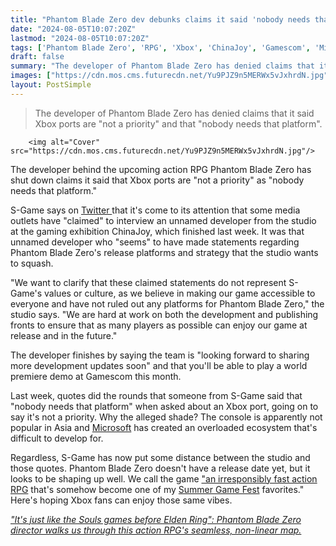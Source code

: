 ```yaml
---
title: "Phantom Blade Zero dev debunks claims it said 'nobody needs that platform' over Xbox release reports, says it hopes to be 'accessible to everyone'"
date: "2024-08-05T10:07:20Z"
lastmod: "2024-08-05T10:07:20Z"
tags: ['Phantom Blade Zero', 'RPG', 'Xbox', 'ChinaJoy', 'Gamescom', 'Microsoft', 'Summer Game Fest']
draft: false
summary: "The developer of Phantom Blade Zero has denied claims that it said Xbox ports are 'not a priority' and that 'nobody needs that platform'."
images: ["https://cdn.mos.cms.futurecdn.net/Yu9PJZ9n5MERWx5vJxhrdN.jpg"]
layout: PostSimple
---
```

> The developer of Phantom Blade Zero has denied claims that it said Xbox ports are "not a priority" and that "nobody needs that platform".


        <img alt="Cover" src="https://cdn.mos.cms.futurecdn.net/Yu9PJZ9n5MERWx5vJxhrdN.jpg"/>
        
The developer behind the upcoming action RPG Phantom Blade Zero has shut down claims it said that Xbox ports are "not a priority" as "nobody needs that platform."

S-Game says on [Twitter ](https://x.com/pbzero_official/status/1820217285543600590)that it's come to its attention that some media outlets have "claimed" to interview an unnamed developer from the studio at the gaming exhibition ChinaJoy, which finished last week. It was that unnamed developer who "seems" to have made statements regarding Phantom Blade Zero's release platforms and strategy that the studio wants to squash.

"We want to clarify that these claimed statements do not represent S-Game's values or culture, as we believe in making our game accessible to everyone and have not ruled out any platforms for Phantom Blade Zero," the studio says. "We are hard at work on both the development and publishing fronts to ensure that as many players as possible can enjoy our game at release and in the future."

The developer finishes by saying the team is "looking forward to sharing more development updates soon" and that you'll be able to play a world premiere demo at Gamescom this month.

Last week, quotes did the rounds that someone from S-Game said that "nobody needs that platform" when asked about an Xbox port, going on to say it's not a priority. Why the alleged shade? The console is apparently not popular in Asia and [Microsoft](https://www.gamesradar.com/tag/microsoft/) has created an overloaded ecosystem that's difficult to develop for.

Regardless, S-Game has now put some distance between the studio and those quotes. Phantom Blade Zero doesn't have a release date yet, but it looks to be shaping up well. We call the game ["an irresponsibly fast action RPG](https://www.gamesradar.com/games/action-rpg/phantom-blade-zero-is-not-a-soulslike-its-an-irresponsibly-fast-action-rpg-thats-somehow-become-one-of-my-summer-game-fest-favorites/) that's somehow become one of my [Summer Game Fest](https://www.gamesradar.com/tag/summer-game-fest/) favorites." Here's hoping Xbox fans can enjoy those same vibes.

[<em>"It's just like the Souls games before Elden Ring": Phantom Blade Zero director walks us through this action RPG's seamless, non-linear map.</em>](https://twitter.com/GamesRadar/status/1816261698103259320)
        